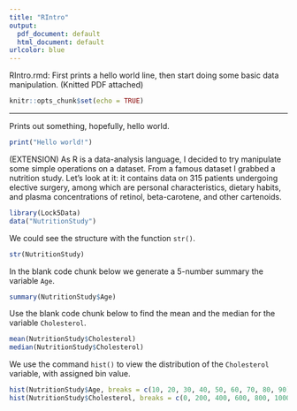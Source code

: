 ```yaml
---
title: "RIntro"
output:
  pdf_document: default
  html_document: default
urlcolor: blue
---
```

RIntro.rmd: First prints a hello world line, then start doing some basic data manipulation. 
(Knitted PDF attached)

```r
knitr::opts_chunk$set(echo = TRUE)
```

----

Prints out something, hopefully, hello world.

```r
print("Hello world!")
```

(EXTENSION) As R is a data-analysis language, I decided to try manipulate some simple operations on a dataset. From a famous dataset I grabbed a nutrition study. Let's look at it: it contains data on 315 patients undergoing elective surgery, among which are personal characteristics, dietary habits, and plasma concentrations of retinol, beta-carotene, and other cartenoids.

```r
library(Lock5Data)
data("NutritionStudy")
```

We could see the structure with the function `str()`.

```r
str(NutritionStudy)
```

In the blank code chunk below we generate a 5-number summary the variable `Age`.

```r
summary(NutritionStudy$Age)
```

Use the blank code chunk below to find the mean and the median for the variable `Cholesterol`.

```r
mean(NutritionStudy$Cholesterol)
median(NutritionStudy$Cholesterol)
```

We use the command `hist()` to view the distribution of the `Cholesterol` variable, with assigned bin value.

```r
hist(NutritionStudy$Age, breaks = c(10, 20, 30, 40, 50, 60, 70, 80, 90))
hist(NutritionStudy$Cholesterol, breaks = c(0, 200, 400, 600, 800, 1000))
```